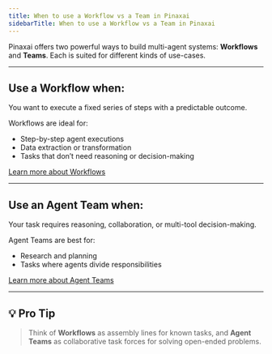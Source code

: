 ```yaml
---
title: When to use a Workflow vs a Team in Pinaxai
sidebarTitle: When to use a Workflow vs a Team in Pinaxai
---
```


Pinaxai offers two powerful ways to build multi-agent systems: **Workflows** and **Teams**. Each is suited for different kinds of use-cases.

---

## Use a Workflow when:

You want to execute a fixed series of steps with a predictable outcome.

Workflows are ideal for:

- Step-by-step agent executions
- Data extraction or transformation
- Tasks that don’t need reasoning or decision-making

[Learn more about Workflows](https://docs.pinax.tech/workflows/introduction)

---

## Use an Agent Team when:

Your task requires reasoning, collaboration, or multi-tool decision-making.

Agent Teams are best for:

- Research and planning
- Tasks where agents divide responsibilities

[Learn more about Agent Teams](https://docs.pinax.tech/teams/introduction)

---

## 💡 Pro Tip

> Think of **Workflows** as assembly lines for known tasks,
> and **Agent Teams** as collaborative task forces for solving open-ended problems.